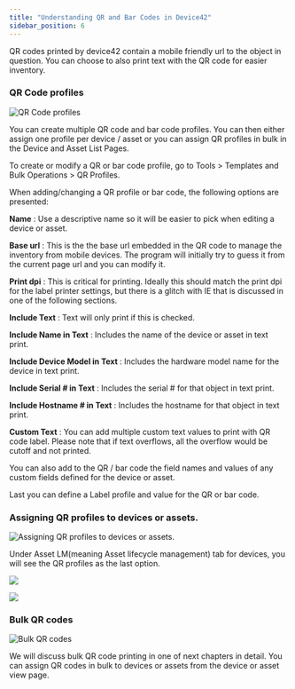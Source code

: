 ```yaml
---
title: "Understanding QR and Bar Codes in Device42"
sidebar_position: 6
---
```


QR codes printed by device42 contain a mobile friendly url to the object in question. You can choose to also print text with the QR code for easier inventory.

### QR Code profiles

![QR Code profiles](/assets/images/wpid5886-QR_Code_profiles.png)

You can create multiple QR code and bar code profiles. You can then either assign one profile per device / asset or you can assign QR profiles in bulk in the Device and Asset List Pages.

To create or modify a QR or bar code profile, go to Tools > Templates and Bulk Operations > QR Profiles.

When adding/changing a QR profile or bar code, the following options are presented:

**Name** : Use a descriptive name so it will be easier to pick when editing a device or asset.

**Base url** : This is the the base url embedded in the QR code to manage the inventory from mobile devices. The program will initially try to guess it from the current page url and you can modify it.

**Print dpi** : This is critical for printing. Ideally this should match the print dpi for the label printer settings, but there is a glitch with IE that is discussed in one of the following sections.

**Include Text** : Text will only print if this is checked.

**Include Name in Text** : Includes the name of the device or asset in text print.

**Include Device Model in Text** : Includes the hardware model name for the device in text print.

**Include Serial # in Text** : Includes the serial # for that object in text print.

**Include Hostname # in Text** : Includes the hostname for that object in text print.

**Custom Text** : You can add multiple custom text values to print with QR code label. Please note that if text overflows, all the overflow would be cutoff and not printed.

You can also add to the QR / bar code the field names and values of any custom fields defined for the device or asset.

Last you can define a Label profile and value for the QR or bar code.

### Assigning QR profiles to devices or assets.

![Assigning QR profiles to devices or assets.](/assets/images/wpid5882-Assigning_QR_profiles_to_devices_or_assets.png)

Under Asset LM(meaning Asset lifecycle management) tab for devices, you will see the QR profiles as the last option.

![](/assets/images/wpid5884-media_1343005349237.png)

![](/assets/images/wpid5885-media_1343005380574.png)

### Bulk QR codes

![Bulk QR codes](/assets/images/wpid5883-Bulk_QR_codes.png)

We will discuss bulk QR code printing in one of next chapters in detail. You can assign QR codes in bulk to devices or assets from the device or asset view page.
